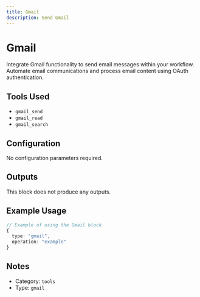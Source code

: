 ```yaml
---
title: Gmail
description: Send Gmail
---
```



# Gmail

<BlockInfoCard 
  type="gmail"
  color="#E0E0E0"
  category="tools"
/>



Integrate Gmail functionality to send email messages within your workflow. Automate email communications and process email content using OAuth authentication.

## Tools Used

- `gmail_send`
- `gmail_read`
- `gmail_search`

## Configuration

No configuration parameters required.



## Outputs

This block does not produce any outputs.

## Example Usage

```typescript
// Example of using the Gmail block
{
  type: "gmail",
  operation: "example"
}
```

## Notes

- Category: `tools`
- Type: `gmail`
